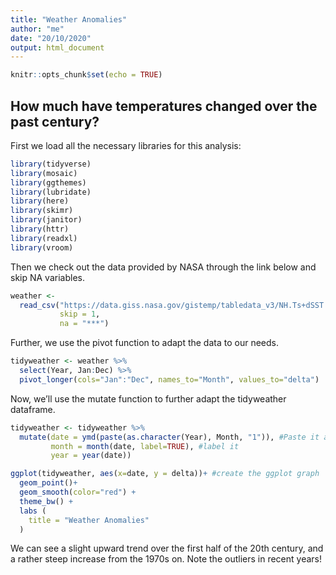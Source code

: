 ```yaml
---
title: "Weather Anomalies"
author: "me"
date: "20/10/2020"
output: html_document
---
```


```r
knitr::opts_chunk$set(echo = TRUE)
```

## How much have temperatures changed over the past century?

First we load all the necessary libraries for this analysis: 

```r
library(tidyverse)  
library(mosaic)
library(ggthemes)
library(lubridate)
library(here)
library(skimr)
library(janitor)
library(httr)
library(readxl)
library(vroom)
```

Then we check out the data provided by NASA through the link below and skip NA variables. 

```r

weather <- 
  read_csv("https://data.giss.nasa.gov/gistemp/tabledata_v3/NH.Ts+dSST.csv", 
           skip = 1, 
           na = "***")

```

Further, we use the pivot function to adapt the data to our needs.

```r
tidyweather <- weather %>% 
  select(Year, Jan:Dec) %>% 
  pivot_longer(cols="Jan":"Dec", names_to="Month", values_to="delta")
```

Now, we'll use the mutate function to further adapt the tidyweather dataframe. 

```r

tidyweather <- tidyweather %>%
  mutate(date = ymd(paste(as.character(Year), Month, "1")), #Paste it as Year, Month, Date 
         month = month(date, label=TRUE), #label it
         year = year(date)) 

ggplot(tidyweather, aes(x=date, y = delta))+ #create the ggplot graph
  geom_point()+
  geom_smooth(color="red") + 
  theme_bw() +
  labs (
    title = "Weather Anomalies"
  )

```

We can see a slight upward trend over the first half of the 20th century, and a rather steep increase from the 1970s on. Note the outliers in recent years! 




